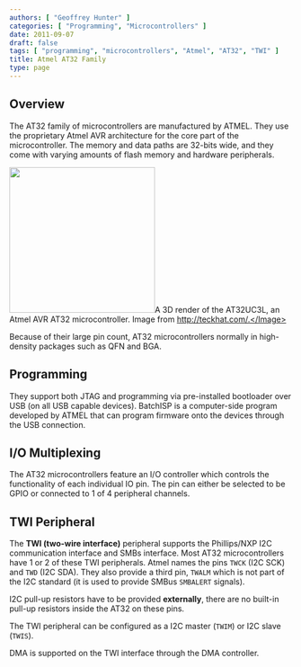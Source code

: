 ```yaml
---
authors: [ "Geoffrey Hunter" ]
categories: [ "Programming", "Microcontrollers" ]
date: 2011-09-07
draft: false
tags: [ "programming", "microcontrollers", "Atmel", "AT32", "TWI" ]
title: Atmel AT32 Family
type: page
---
```



## Overview

The AT32 family of microcontrollers are manufactured by ATMEL. They use the proprietary Atmel AVR architecture for the core part of the microcontroller. The memory and data paths are 32-bits wide, and they come with varying amounts of flash memory and hardware peripherals.


<Image src={atmel_avr_at32_3d_render_of_ic_www_teckhat_com} width="259px">A 3D render of the AT32UC3L, an Atmel AVR AT32 microcontroller. Image from http://teckhat.com/.</Image>

Because of their large pin count, AT32 microcontrollers normally in high-density packages such as QFN and BGA.

## Programming

They support both JTAG and programming via pre-installed bootloader over USB (on all USB capable devices). BatchISP is a computer-side program developed by ATMEL that can program firmware onto the devices through the USB connection.

## I/O Multiplexing

The AT32 microcontrollers feature an I/O controller which controls the functionality of each individual IO pin. The pin can either be selected to be GPIO or connected to 1 of 4 peripheral channels.

## TWI Peripheral

The **TWI (two-wire interface)** peripheral supports the Phillips/NXP I2C communication interface and SMBs interface. Most AT32 microcontrollers have 1 or 2 of these TWI peripherals. Atmel names the pins `TWCK` (I2C SCK) and `TWD` (I2C SDA). They also provide a third pin, `TWALM` which is not part of the I2C standard (it is used to provide SMBus `SMBALERT` signals).

I2C pull-up resistors have to be provided **externally**, there are no built-in pull-up resistors inside the AT32 on these pins.

The TWI peripheral can be configured as a I2C master (`TWIM`) or I2C slave (`TWIS`).

DMA is supported on the TWI interface through the DMA controller.
